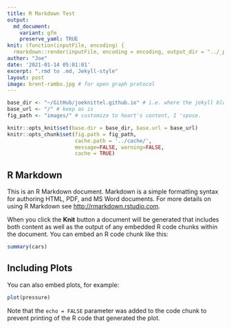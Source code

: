 ```yaml
---
title: R Markdown Test
output:
  md_document:
    variant: gfm
    preserve_yaml: TRUE
knit: (function(inputFile, encoding) {
  rmarkdown::render(inputFile, encoding = encoding, output_dir = "../_posts") })
author: "Joe"
date: '2021-01-14 05:01:01'
excerpt: ".rmd to .md, Jekyll-style"
layout: post
image: brent-rambo.jpg # for open graph protocol
---
```



```r
base_dir <- "~/GitHub/joeknittel.github.io" # i.e. where the jekyll blog is on the hard drive.
base_url <- "/" # keep as is
fig_path <- "images/" # customize to heart's content, I 'spose.

knitr::opts_knit$set(base.dir = base_dir, base.url = base_url)
knitr::opts_chunk$set(fig.path = fig_path,
                      cache.path = '../cache/',
                      message=FALSE, warning=FALSE,
                      cache = TRUE) 

```




## R Markdown

This is an R Markdown document. Markdown is a simple formatting syntax for authoring HTML, PDF, and MS Word documents. For more details on using R Markdown see <http://rmarkdown.rstudio.com>.

When you click the **Knit** button a document will be generated that includes both content as well as the output of any embedded R code chunks within the document. You can embed an R code chunk like this:

```r
summary(cars)
```

## Including Plots

You can also embed plots, for example:

```r
plot(pressure)
```

Note that the `echo = FALSE` parameter was added to the code chunk to prevent printing of the R code that generated the plot.
